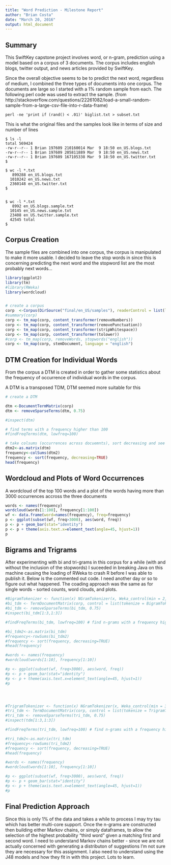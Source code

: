 ```yaml
---
title: "Word Prediction - Milestone Report"
author: "Brian Costa"
date: "March 20, 2016"
output: html_document
---
```





## Summary
This SwiftKey capstone project involves word, or n-gram, prediction using a model based on a corpus of 3 documents.  The corpus includes english blogs, twitter output, and news articles provided by SwiftKey.

Since the overall objective seems to be to predict the next word, regardless of medium, I combined the three types of documents into one corpus.  The documents are large so I started with a 1% random sample from each.  The following perl code was used to extract the sample.  (from http://stackoverflow.com/questions/22261082/load-a-small-random-sample-from-a-large-csv-file-into-r-data-frame)

```
perl -ne 'print if (rand() < .01)' biglist.txt > subset.txt
```


This is what the original files and the samples look like in terms of size and number of lines

```
$ ls -l
total 569424
-rw-r--r-- 1 Brian 197609 210160014 Mar  9 18:50 en_US.blogs.txt
-rw-r--r-- 1 Brian 197609 205811889 Mar  9 18:50 en_US.news.txt
-rw-r--r-- 1 Brian 197609 167105338 Mar  9 18:50 en_US.twitter.txt
$

$ wc -l *.txt
   899288 en_US.blogs.txt
  1010242 en_US.news.txt
  2360148 en_US.twitter.txt
$


$ wc -l *.txt
   8992 en_US.blogs.sample.txt
  10145 en_US.news.sample.txt
  23408 en_US.twitter.sample.txt
  42545 total
$
```




## Corpus Creation
The sample files are combined into one corpus, the corpus is manipulated to make it more usable.  I decided to leave the stop words in since this is concerning predicting the next word and the stopword list are the most probably next words...




```r
library(ggplot2)
library(tm)
#library(RWeka)
library(wordcloud)


# create a corpus
corp  <-Corpus(DirSource("final/en_US/samples"), readerControl = list(language="lat"))
#summary(corp)  
corp <- tm_map(corp, content_transformer(removeNumbers))
corp <- tm_map(corp, content_transformer(removePunctuation))
corp <- tm_map(corp, content_transformer(stripWhitespace))
corp <- tm_map(corp, content_transformer(tolower))
#corp <- tm_map(corp, removeWords, stopwords("english")) 
corp <- tm_map(corp, stemDocument, language = "english") 

```

## DTM Creation for Individual Words

From the corpus a DTM is created in order to gather some statistics about the frequency of occurrence of individual words in the corpus.

A DTM is a transposed TDM, DTM seemed more suitable for this

```r

# create a DTM

dtm <-DocumentTermMatrix(corp) 
dtm <- removeSparseTerms(dtm, 0.75)

#inspect(dtm) 

# find terms with a frequency higher than 100
#findFreqTerms(dtm, lowfreq=100) 

# take colsums (occurrences across docuemnts), sort decreasing and see what we have
dtm2<-as.matrix(dtm)
frequency<-colSums(dtm2)
frequency <- sort(frequency, decreasing=TRUE)
head(frequency)
```

## Wordcloud and Plots of Word Occurrences

A wordcloud of the top 100 words and a plot of the words having more than 3000 occurrences accross the three documents


```r

words <- names(frequency)
wordcloud(words[1:100], frequency[1:100])
wf <- data.frame(word=names(frequency), freq=frequency)
p <- ggplot(subset(wf, freq>3000), aes(word, freq))    
p <- p + geom_bar(stat="identity")   
p <- p + theme(axis.text.x=element_text(angle=45, hjust=1))   
p

```


## Bigrams and Trigrams

After experimenting with bi and tri-grams in this corpus for a while (with and without the inclusion of the stopwords) I suceeded in breaking Java on this machine causing the loading of RWeka to crash R before I was able to publish it.  Below is the commented out code.  I need another day or so to figure out what happened.  The coading approach was the same as for single words - sorted counts, word clouds, and plots.  


```r

#BigramTokenizer <- function(x) NGramTokenizer(x, Weka_control(min = 2, max = 2))
#bi_tdm <- TermDocumentMatrix(corp, control = list(tokenize = BigramTokenizer))
#bi_tdm <- removeSparseTerms(bi_tdm, 0.75)
#inspect(bi_tdm[1:3,1:3])

#findFreqTerms(bi_tdm, lowfreq=100) # find n-grams with a frequency higher than 100

#bi_tdm2<-as.matrix(bi_tdm)
#frequency<-rowSums(bi_tdm2)
#frequency <- sort(frequency, decreasing=TRUE)
#head(frequency)

#words <- names(frequency)
#wordcloud(words[1:10], frequency[1:10])

#p <- ggplot(subset(wf, freq>3000), aes(word, freq))    
#p <- p + geom_bar(stat="identity")   
#p <- p + theme(axis.text.x=element_text(angle=45, hjust=1))   
#p




#TrigramTokenizer <- function(x) NGramTokenizer(x, Weka_control(min = 3, max = 3))
#tri_tdm <- TermDocumentMatrix(corp, control = list(tokenize = TrigramTokenizer))
#tri_tdm <- removeSparseTerms(tri_tdm, 0.75)
#inspect(tdm[1:3,1:3])

#findFreqTerms(tri_tdm, lowfreq=100) # find n-grams with a frequency higher than 100

#tri_tdm2<-as.matrix(tri_tdm)
#frequency<-rowSums(tri_tdm2)
#frequency <- sort(frequency, decreasing=TRUE)
#head(frequency)

#words <- names(frequency)
#wordcloud(words[1:10], frequency[1:10])

#p <- ggplot(subset(wf, freq>3000), aes(word, freq))    
#p <- p + geom_bar(stat="identity")   
#p <- p + theme(axis.text.x=element_text(angle=45, hjust=1))   
#p

```


## Final Prediction Approach

Since this is only 1% of the data and takes a while to process I may try tau which has better multi-core support.  Once the n-grams are constructed then building either Markov chains, or simply dataframes, to allow the selection of the highest probability "third word" given a matching first and second word.  I need to understand Markov chains better - since we are not actually concerned with generating a distributon of suggestions I'm not sure they are necessary for this assignment.  I also need to understand using the J48 models and how they fit in with this project.  Lots to learn.


